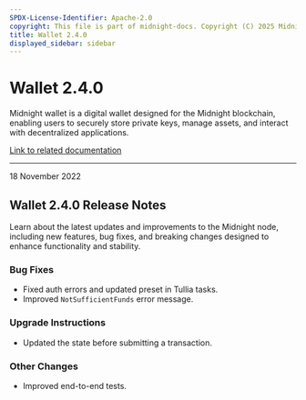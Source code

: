 ```yaml
---
SPDX-License-Identifier: Apache-2.0
copyright: This file is part of midnight-docs. Copyright (C) 2025 Midnight Foundation. Licensed under the Apache License, Version 2.0 (the "License"); You may not use this file except in compliance with the License. You may obtain a copy of the License at http://www.apache.org/licenses/LICENSE-2.0 Unless required by applicable law or agreed to in writing, software distributed under the License is distributed on an "AS IS" BASIS, WITHOUT WARRANTIES OR CONDITIONS OF ANY KIND, either express or implied. See the License for the specific language governing permissions and limitations under the License.
title: Wallet 2.4.0
displayed_sidebar: sidebar
---
```


# Wallet 2.4.0

Midnight wallet is a digital wallet designed for the Midnight blockchain, enabling users to securely store private keys, manage assets, and interact with decentralized applications.

[Link to related documentation](../../learn/introduction/wallets)

---

<div 
  style={{
    marginTop: '0',
    fontSize: '1rem',
    fontWeight: 'normal',
    marginBottom: '0.5rem'
  }}
>
  18 November 2022
</div>

## Wallet 2.4.0 Release Notes

Learn about the latest updates and improvements to the Midnight node, including new features, bug fixes, and breaking changes designed to enhance functionality and stability.

### Bug Fixes

- Fixed auth errors and updated preset in Tullia tasks.
- Improved `NotSufficientFunds` error message.

### Upgrade Instructions

- Updated the state before submitting a transaction.

### Other Changes

- Improved end-to-end tests.